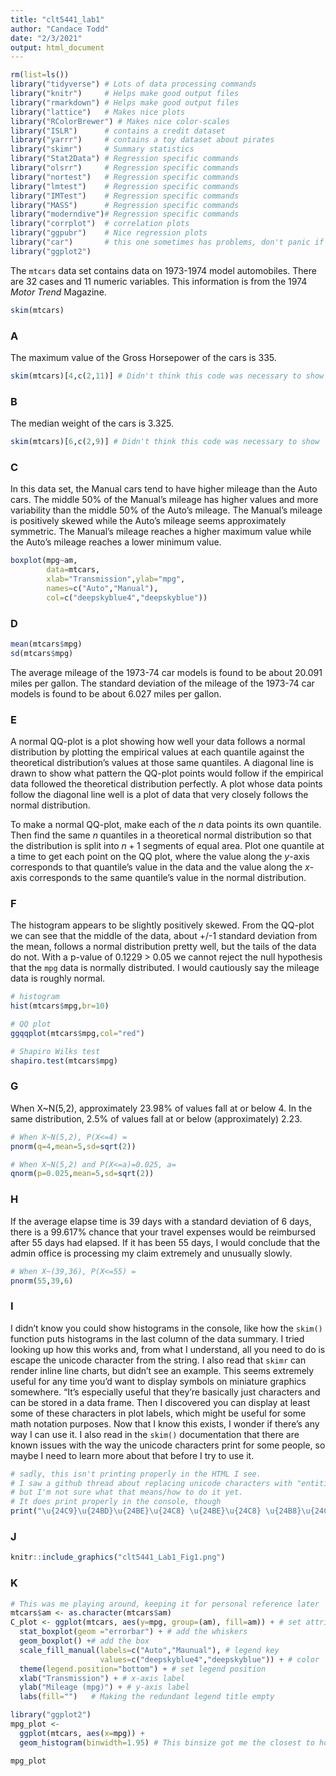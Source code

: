 ```yaml
---
title: "clt5441_lab1"
author: "Candace Todd"
date: "2/3/2021"
output: html_document
---
```

  
```r
rm(list=ls())
library("tidyverse") # Lots of data processing commands
library("knitr")     # Helps make good output files
library("rmarkdown") # Helps make good output files
library("lattice")   # Makes nice plots
library("RColorBrewer") # Makes nice color-scales
library("ISLR")      # contains a credit dataset
library("yarrr")     # contains a toy dataset about pirates
library("skimr")     # Summary statistics
library("Stat2Data") # Regression specific commands
library("olsrr")     # Regression specific commands
library("nortest")   # Regression specific commands
library("lmtest")    # Regression specific commands
library("IMTest")    # Regression specific commands 
library("MASS")      # Regression specific commands
library("moderndive")# Regression specific commands
library("corrplot")  # correlation plots
library("ggpubr")    # Nice regression plots
library("car")       # this one sometimes has problems, don't panic if you get errors
library("ggplot2")
```

  
The `mtcars` data set contains data on 1973-1974 model automobiles. There are 32 cases and 11 numeric variables. This information is from the 1974 *Motor Trend* Magazine.  
  
```r
skim(mtcars)
```

  
### A  
  
The maximum value of the Gross Horsepower of the cars is 335.  
```r
skim(mtcars)[4,c(2,11)] # Didn't think this code was necessary to show
```
  
### B   
   
The median weight of the cars is 3.325.  
```r
skim(mtcars)[6,c(2,9)] # Didn't think this code was necessary to show
```
  
### C  
  
In this data set, the Manual cars tend to have higher mileage than the Auto cars. The middle 50% of the Manual's mileage has higher values and more variability than the middle 50% of the Auto's mileage. The Manual's mileage is positively skewed while the Auto's mileage seems approximately symmetric. The Manual's mileage reaches a higher maximum value while the Auto's mileage reaches a lower minimum value.  
```r
boxplot(mpg~am,          
        data=mtcars,                         
        xlab="Transmission",ylab="mpg", 
        names=c("Auto","Manual"),            
        col=c("deepskyblue4","deepskyblue")) 
```
  
###  D  
  
```r
mean(mtcars$mpg)
sd(mtcars$mpg)
```
The average mileage of the 1973-74 car models is found to be about 20.091 miles per gallon. The standard deviation of the mileage of the 1973-74 car models is found to be about 6.027 miles per gallon.  
  
  
### E  
  
A normal QQ-plot is a plot showing how well your data follows a normal distribution by plotting the empirical values at each quantile against the theoretical distribution's values at those same quantiles. A diagonal line is drawn to show what pattern the QQ-plot points would follow if the empirical data followed the theoretical distribution perfectly. A plot whose data points follow the diagonal line well is a plot of data that very closely follows the normal distribution.  
  
To make a normal QQ-plot, make each of the $n$ data points its own quantile. Then find the same $n$ quantiles in a theoretical normal distribution so that the distribution is split into $n+1$ segments of equal area. Plot one quantile at a time to get each point on the QQ plot, where the value along the $y$-axis corresponds to that quantile's value in the data and the value along the $x$-axis corresponds to the same quantile's value in the normal distribution.  
  
### F  
  
The histogram appears to be slightly positively skewed. From the QQ-plot we can see that the middle of the data, about +/-1 standard deviation from the mean, follows a normal distribution pretty well, but the tails of the data do not. With a p-value of 0.1229 > 0.05 we cannot reject the null hypothesis that the `mpg` data is normally distributed. I would cautiously say the mileage data is roughly normal.

```r
# histogram
hist(mtcars$mpg,br=10)

# QQ plot
ggqqplot(mtcars$mpg,col="red")

# Shapiro Wilks test
shapiro.test(mtcars$mpg)
```
  
### G  
  
When X~N(5,2), approximately 23.98% of values fall at or below 4. In the same distribution, 2.5% of values fall at or below (approximately) 2.23.

```r
# When X~N(5,2), P(X<=4) =
pnorm(q=4,mean=5,sd=sqrt(2))

# When X~N(5,2) and P(X<=a)=0.025, a=
qnorm(p=0.025,mean=5,sd=sqrt(2))
```
  
### H  
  
If the average elapse time is 39 days with a standard deviation of 6 days, there is a 99.617% chance that your travel expenses would be reimbursed after 55 days had elapsed. If it has been 55 days, I would conclude that the admin office is processing my claim extremely and unusually slowly.   
```r
# When X~(39,36), P(X<=55) =
pnorm(55,39,6)
```
  
### I  
  
I didn't know you could show histograms in the console, like how the `skim()` function puts histograms in the last column of the data summary. I tried looking up how this works and, from what I understand, all you need to do is escape the unicode character from the string. I also read that `skimr` can render inline line charts, but didn't see an example. This seems extremely useful for any time you'd want to display symbols on miniature graphics somewhere. "It's especially useful that they're basically just characters and can be stored in a data frame. Then I discovered you can display at least some of these characters in plot labels, which might be useful for some math notation purposes. Now that I know this exists, I wonder if there's any way I can use it. I also read in the `skim()` documentation that there are known issues with the way the unicode characters print for some people, so maybe I need to learn more about that before I try to use it.   
```r
# sadly, this isn't printing properly in the HTML I see.
# I saw a github thread about replacing unicode characters with "entities" when using HTML, 
# but I'm not sure what that means/how to do it yet.
# It does print properly in the console, though
print("\u{24C9}\u{24BD}\u{24BE}\u{24C8} \u{24BE}\u{24C8} \u{24B8}\u{24C4}\u{24C4}\u{24C1} \u{2603}")
```
  
### J  
  
```r
knitr::include_graphics("clt5441_Lab1_Fig1.png")
```
  
### K    
  
```r
# This was me playing around, keeping it for personal reference later
mtcars$am <- as.character(mtcars$am)
C_plot <- ggplot(mtcars, aes(y=mpg, group=(am), fill=am)) + # set attributes
  stat_boxplot(geom ="errorbar") + # add the whiskers
  geom_boxplot() +# add the box  
  scale_fill_manual(labels=c("Auto","Maunual"), # legend key
                    values=c("deepskyblue4","deepskyblue")) + # color
  theme(legend.position="bottom") + # set legend position
  xlab("Transmission") + # x-axis label
  ylab("Mileage (mpg)") + # y-axis label
  labs(fill="")   # Making the redundant legend title empty
```

```r
library("ggplot2")
mpg_plot <-
  ggplot(mtcars, aes(x=mpg)) +
  geom_histogram(binwidth=1.95) # This binsize got me the closest to how the other plot looked

mpg_plot
```







  












